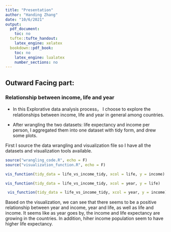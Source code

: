 ```yaml
---
title: "Presentation"
author: "Handing Zhang"
date: "10/6/2021"
output:
  pdf_document:
    toc: no
  tufte::tufte_handout:
    latex_engine: xelatex
  bookdown::pdf_book:
    toc: no
    latex_engine: lualatex
    number_sections: no
---
```


## Outward Facing part:

### Relationship between income, life and year


* In this Explorative data analysis process， I choose to explore the relationships between income, life and year in general among countries.

* After wrangling the two datasets: life expectancy and income per person, I aggregated them into one dataset with tidy form, and drew some plots.


First I source the data wrangling and visualization file so I have all the datasets and visualization tools available.
```r
source("wrangling_code.R", echo = F)
source("visualization_function.R", echo = F)

```


```r
vis_function(tidy_data = life_vs_income_tidy, xcol = life, y = income)

```


```r
vis_function(tidy_data = life_vs_income_tidy, xcol = year, y = life)

```


```r
 vis_function(tidy_data = life_vs_income_tidy, xcol = year, y = income)
```


Based on the visualization, we can see that there seems to be a positive relationship between year and income, year and life, as well as life and income. It seems like as year goes by, the income and life expectancy are growing in the countries. In addition, hiher income population seem to have higher life expectancy.


